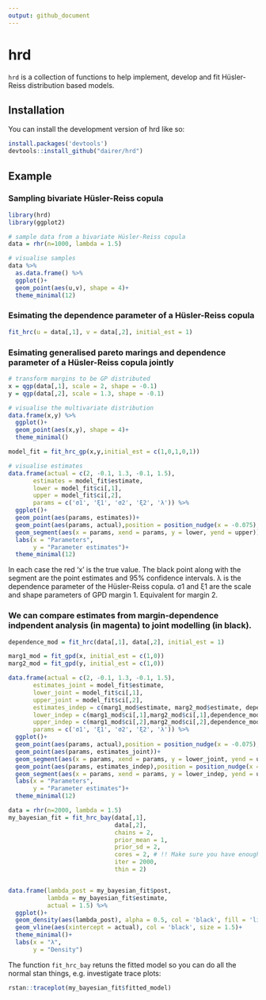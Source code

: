 ```yaml
---
output: github_document
---
```


<!-- README.md is generated from README.Rmd. Please edit that file -->

# hrd

<!-- badges: start -->
<!-- badges: end -->

`hrd` is a collection of functions to help implement, develop and fit Hüsler-Reiss distribution based models.

## Installation

You can install the development version of hrd like so:

``` r
install.packages('devtools')
devtools::install_github("dairer/hrd")
```

## Example

### Sampling bivariate Hüsler-Reiss copula 
```r
library(hrd)
library(ggplot2)

# sample data from a bivariate Hüsler-Reiss copula
data = rhr(n=1000, lambda = 1.5)

# visualise samples
data %>%
  as.data.frame() %>%
  ggplot()+
  geom_point(aes(u,v), shape = 4)+
  theme_minimal(12)
```

### Esimating the dependence parameter of a Hüsler-Reiss copula
```r
fit_hrc(u = data[,1], v = data[,2], initial_est = 1)
```
### Esimating generalised pareto marings and dependence parameter of a Hüsler-Reiss copula jointly
```r
# transform margins to be GP distributed
x = qgp(data[,1], scale = 2, shape = -0.1)
y = qgp(data[,2], scale = 1.3, shape = -0.1)

# visualise the multivariate distribution
data.frame(x,y) %>%
  ggplot()+
  geom_point(aes(x,y), shape = 4)+
  theme_minimal()

model_fit = fit_hrc_gp(x,y,initial_est = c(1,0,1,0,1))

# visualise estimates
data.frame(actual = c(2, -0.1, 1.3, -0.1, 1.5),
       estimates = model_fit$estimate,
       lower = model_fit$ci[,1],
       upper = model_fit$ci[,2],
       params = c('σ1', 'ξ1', 'σ2', 'ξ2', 'λ')) %>%
  ggplot()+
  geom_point(aes(params, estimates))+
  geom_point(aes(params, actual),position = position_nudge(x = -0.075), shape = 4, col = 'red')+
  geom_segment(aes(x = params, xend = params, y = lower, yend = upper))+
  labs(x = "Parameters",
       y = "Parameter estimates")+
  theme_minimal(12)
```

In each case the red 'x' is the true value. The black point along with the segment are the point estimates and 95% confidence intervals.
λ is the dependence parameter of the Hüsler-Reiss copula.
σ1 and ξ1 are the scale and shape parameters of GPD margin 1. Equivalent for margin 2.



### We can compare estimates from margin-dependence indpendent analysis (in magenta) to joint modelling (in black).
```r
dependence_mod = fit_hrc(data[,1], data[,2], initial_est = 1)

marg1_mod = fit_gpd(x, initial_est = c(1,0))
marg2_mod = fit_gpd(y, initial_est = c(1,0))

data.frame(actual = c(2, -0.1, 1.3, -0.1, 1.5),
       estimates_joint = model_fit$estimate,
       lower_joint = model_fit$ci[,1],
       upper_joint = model_fit$ci[,2],
       estimates_indep = c(marg1_mod$estimate, marg2_mod$estimate, dependence_mod$estimate),
       lower_indep = c(marg1_mod$ci[,1],marg2_mod$ci[,1],dependence_mod$ci[1]),
       upper_indep = c(marg1_mod$ci[,2],marg2_mod$ci[,2],dependence_mod$ci[2]),
       params = c('σ1', 'ξ1', 'σ2', 'ξ2', 'λ')) %>%
  ggplot()+
  geom_point(aes(params, actual),position = position_nudge(x = -0.075), shape = 4, col = 'red')+
  geom_point(aes(params, estimates_joint))+
  geom_segment(aes(x = params, xend = params, y = lower_joint, yend = upper_joint))+
  geom_point(aes(params, estimates_indep),position = position_nudge(x = 0.075), col = "magenta")+
  geom_segment(aes(x = params, xend = params, y = lower_indep, yend = upper_indep),position = position_nudge(x = 0.075), col = "magenta")+
  labs(x = "Parameters",
       y = "Parameter estimates")+
  theme_minimal(12)
```


```r
data = rhr(n=2000, lambda = 1.5)
my_bayesian_fit = fit_hrc_bay(data[,1], 
                              data[,2],
                              chains = 2, 
                              prior_mean = 1,
                              prior_sd = 2,
                              cores = 2, # !! Make sure you have enough cores !!
                              iter = 2000,
                              thin = 2)


data.frame(lambda_post = my_bayesian_fit$post,
           lambda = my_bayesian_fit$estimate,
           actual = 1.5) %>%
  ggplot()+
  geom_density(aes(lambda_post), alpha = 0.5, col = 'black', fill = 'lightblue')+
  geom_vline(aes(xintercept = actual), col = 'black', size = 1.5)+
  theme_minimal()+
  labs(x = "λ",
       y = "Density")
```


The function `fit_hrc_bay` retuns the fitted model so you can do all the normal stan things, e.g. investigate trace plots:

```r
rstan::traceplot(my_bayesian_fit$fitted_model)
```
